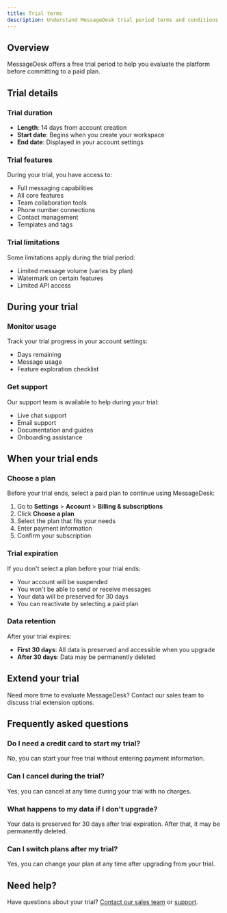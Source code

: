 ```yaml
---
title: Trial terms
description: Understand MessageDesk trial period terms and conditions
---
```


## Overview

MessageDesk offers a free trial period to help you evaluate the platform before committing to a paid plan.

## Trial details

### Trial duration

- **Length**: 14 days from account creation
- **Start date**: Begins when you create your workspace
- **End date**: Displayed in your account settings

### Trial features

During your trial, you have access to:
- Full messaging capabilities
- All core features
- Team collaboration tools
- Phone number connections
- Contact management
- Templates and tags

### Trial limitations

Some limitations apply during the trial period:
- Limited message volume (varies by plan)
- Watermark on certain features
- Limited API access

## During your trial

### Monitor usage

Track your trial progress in your account settings:
- Days remaining
- Message usage
- Feature exploration checklist

### Get support

Our support team is available to help during your trial:
- Live chat support
- Email support
- Documentation and guides
- Onboarding assistance

## When your trial ends

### Choose a plan

Before your trial ends, select a paid plan to continue using MessageDesk:

1. Go to **Settings** > **Account** > **Billing & subscriptions**
2. Click **Choose a plan**
3. Select the plan that fits your needs
4. Enter payment information
5. Confirm your subscription

### Trial expiration

If you don't select a plan before your trial ends:
- Your account will be suspended
- You won't be able to send or receive messages
- Your data will be preserved for 30 days
- You can reactivate by selecting a paid plan

### Data retention

After your trial expires:
- **First 30 days**: All data is preserved and accessible when you upgrade
- **After 30 days**: Data may be permanently deleted

## Extend your trial

Need more time to evaluate MessageDesk? Contact our sales team to discuss trial extension options.

## Frequently asked questions

### Do I need a credit card to start my trial?

No, you can start your free trial without entering payment information.

### Can I cancel during the trial?

Yes, you can cancel at any time during your trial with no charges.

### What happens to my data if I don't upgrade?

Your data is preserved for 30 days after trial expiration. After that, it may be permanently deleted.

### Can I switch plans after my trial?

Yes, you can change your plan at any time after upgrading from your trial.

## Need help?

Have questions about your trial? [Contact our sales team](https://www.messagedesk.com/contact) or [support](/contact-us).
